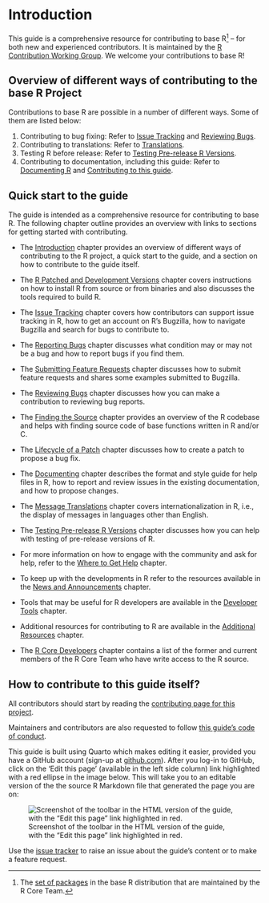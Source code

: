 # Introduction

This guide is a comprehensive resource for contributing to base R^[The [set of packages](https://cran.r-project.org/doc/FAQ/R-FAQ.html#Add_002don-packages-in-R) in the base R distribution that are maintained by the R Core Team.] – for both new and experienced contributors. It is maintained by the [R Contribution Working Group](/working-group). We welcome your contributions to base R!

## Overview of different ways of contributing to the base R Project

Contributions to base R are possible in a number of different ways. Some of them are listed below:

1. Contributing to bug fixing: Refer to [Issue Tracking](#IssueTrack) and [Reviewing Bugs](#ReviewBugs).
2. Contributing to translations: Refer to [Translations](#message-translations).
3. Testing R before release: Refer to [Testing Pre-release R Versions](#TestRVer).
4. Contributing to documentation, including this guide: Refer to [Documenting R](#Doc) and [Contributing to this guide](#how-to-contribute-to-this-guide).

<!-- TODO(Saranjeet): Welcome to Bug BBQ slides -->
<!-- TODO(Saranjeet): README on Bug BBQ repo -->

## Quick start to the guide

The guide is intended as a comprehensive resource for contributing to base R. The following chapter outline provides an overview with links to sections for getting started with contributing.

- The [Introduction](#Introduction) chapter provides an overview of different ways of contributing to the R project, a quick start to the guide, and a section on how to contribute to the guide itself.

- The [R Patched and Development Versions](#GetStart) chapter covers instructions on how to install R from source or from binaries and also discusses the tools required to build R. 

- The [Issue Tracking](#IssueTrack) chapter covers how contributors can support issue tracking in R, how to get an account on R's Bugzilla, how to navigate Bugzilla and search for bugs to contribute to.

- The [Reporting Bugs](#ReportingBugs) chapter discusses what condition may or may not be a bug and how to report bugs if you find them.

- The [Submitting Feature Requests](#FeatureRequests) chapter discusses how to submit feature requests and shares some examples submitted to Bugzilla.

- The [Reviewing Bugs](#ReviewBugs) chapter discusses how you can make a contribution to reviewing bug reports.

- The [Finding the Source](#FindSource) chapter provides an overview of the R codebase and helps with finding source code of base functions written in R and/or C.

- The [Lifecycle of a Patch](#FixBug) chapter discusses how to create a patch to propose a bug fix.

- The [Documenting](#Doc) chapter describes the format and style guide for help files in R, how to report and review issues in the existing documentation, and how to propose changes.

- The [Message Translations](#MessageTranslations) chapter covers internationalization in R, i.e., the display of messages in languages other than English.

- The [Testing Pre-release R Versions](#TestRVer) chapter discusses how you can help with testing of pre-release versions of R.

- For more information on how to engage with the community and ask for help, refer to the [Where to Get Help](#WhereToGetHelp) chapter.

- To keep up with the developments in R refer to the resources available in the [News and Announcements](#News) chapter.

- Tools that may be useful for R developers are available in the [Developer Tools](#DevTools) chapter.

- Additional resources for contributing to R are available in the [Additional Resources](#AdditionalResources) chapter.

- The [R Core Developers](#CoreDev) chapter contains a list of the former and current members of the R Core Team who have write access to the R source.

## How to contribute to this guide itself? {#how-to-contribute-to-this-guide}

All contributors should start by reading the [contributing page for this project](https://github.com/r-devel/rdevguide/blob/main/CONTRIBUTING.md).

Maintainers and contributors are also requested to follow [this guide's code of conduct](https://github.com/r-devel/rdevguide/blob/main/CONDUCT.md).

This guide is built using Quarto which makes editing it easier, provided you have a GitHub account (sign-up at [github.com](https://github.com/)). After you log-in to GitHub, click on the ‘Edit this page’ (available in the left side column) link highlighted with a red ellipse in the image below. This will take you to an editable version of the the source R Markdown file that generated the page you are on:

![Screenshot of the toolbar in the HTML version of the guide, with the "Edit this page" link highlighted in red.](../img/edit_icon.png)

Use the [issue tracker](https://github.com/r-devel/rdevguide/issues) to raise an issue about the guide’s content or to make a feature request.
